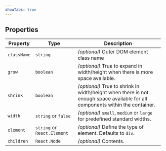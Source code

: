 ```yaml
---
showTabs: true
---
```


## Properties

| Property    | Type                        | Description                                                                                                                   |
| ----------- | --------------------------- | ----------------------------------------------------------------------------------------------------------------------------- |
| `className` | `string`                    | _(optional)_ Outer DOM element class name                                                                                     |
| `grow`      | `boolean`                   | _(optional)_ True to expand in width/height when there is more space available.                                               |
| `shrink`    | `boolean`                   | _(optional)_ True to shrink in width/height when there is not enough space available for all components within the container. |
| `width`     | `string` or `false`         | _(optional)_ `small`, `medium` or `large` for predefined standard widths.                                                     |
| `element`   | `string` or `React.Element` | _(optional)_ Define the type of element. Defaults to `div`.                                                                   |
| `children`  | `React.Node`                | _(optional)_ Contents.                                                                                                        |
